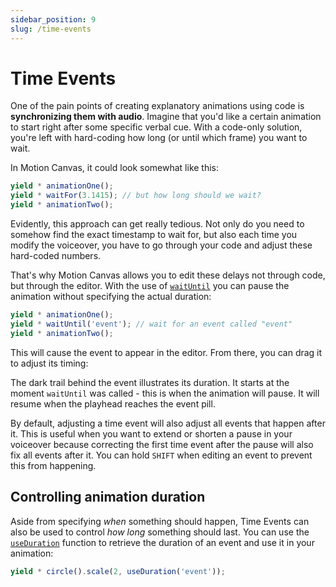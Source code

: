 ```yaml
---
sidebar_position: 9
slug: /time-events
---
```



# Time Events

One of the pain points of creating explanatory animations using code is
**synchronizing them with audio**. Imagine that you'd like a certain animation
to start right after some specific verbal cue. With a code-only solution, you're
left with hard-coding how long (or until which frame) you want to wait.

In Motion Canvas, it could look somewhat like this:

```ts
yield * animationOne();
yield * waitFor(3.1415); // but how long should we wait?
yield * animationTwo();
```

Evidently, this approach can get really tedious. Not only do you need to somehow
find the exact timestamp to wait for, but also each time you modify the
voiceover, you have to go through your code and adjust these hard-coded numbers.

That's why Motion Canvas allows you to edit these delays not through code, but
through the editor. With the use of [`waitUntil`](/api/core/flow#waitUntil) you
can pause the animation without specifying the actual duration:

```ts
yield * animationOne();
yield * waitUntil('event'); // wait for an event called "event"
yield * animationTwo();
```

This will cause the event to appear in the editor. From there, you can drag it
to adjust its timing:

<UI className="image-inline" />

The dark trail behind the event illustrates its duration. It starts at the
moment `waitUntil` was called - this is when the animation will pause. It will
resume when the playhead reaches the event pill.

By default, adjusting a time event will also adjust all events that happen after
it. This is useful when you want to extend or shorten a pause in your voiceover
because correcting the first time event after the pause will also fix all events
after it. You can hold `SHIFT` when editing an event to prevent this from
happening.

## Controlling animation duration

Aside from specifying _when_ something should happen, Time Events can also be
used to control _how long_ something should last. You can use the
[`useDuration`](/api/core/utils#useDuration) function to retrieve the duration
of an event and use it in your animation:

```ts
yield * circle().scale(2, useDuration('event'));
```
